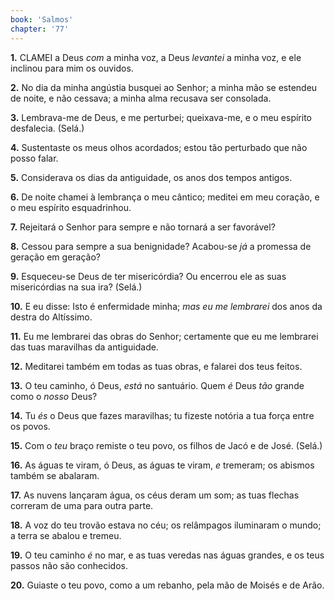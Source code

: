 ```yaml
---
book: 'Salmos'
chapter: '77'
---
```


**1.** CLAMEI a Deus *com* a minha voz, a Deus *levantei* a minha voz, e ele inclinou para mim os ouvidos.

**2.** No dia da minha angústia busquei ao Senhor; a minha mão se estendeu de noite, e não cessava; a minha alma recusava ser consolada.

**3.** Lembrava-me de Deus, e me perturbei; queixava-me, e o meu espírito desfalecia. (Selá.)

**4.** Sustentaste os meus olhos acordados; estou tão perturbado que não posso falar.

**5.** Considerava os dias da antiguidade, os anos dos tempos antigos.

**6.** De noite chamei à lembrança o meu cântico; meditei em meu coração, e o meu espírito esquadrinhou.

**7.** Rejeitará o Senhor para sempre e não tornará a ser favorável?

**8.** Cessou para sempre a sua benignidade? Acabou-se *já* a promessa de geração em geração?

**9.** Esqueceu-se Deus de ter misericórdia? Ou encerrou ele as suas misericórdias na sua ira? (Selá.)

**10.** E eu disse: Isto é enfermidade minha; *mas eu me lembrarei* dos anos da destra do Altíssimo.

**11.** Eu me lembrarei das obras do Senhor; certamente que eu me lembrarei das tuas maravilhas da antiguidade.

**12.** Meditarei também em todas as tuas obras, e falarei dos teus feitos.

**13.** O teu caminho, ó Deus, *está* no santuário. Quem *é* Deus *tão* grande como o *nosso* Deus?

**14.** Tu *és* o Deus que fazes maravilhas; tu fizeste notória a tua força entre os povos.

**15.** Com o *teu* braço remiste o teu povo, os filhos de Jacó e de José. (Selá.)

**16.** As águas te viram, ó Deus, as águas te viram, *e* tremeram; os abismos também se abalaram.

**17.** As nuvens lançaram água, os céus deram um som; as tuas flechas correram de uma para outra parte.

**18.** A voz do teu trovão estava no céu; os relâmpagos iluminaram o mundo; a terra se abalou e tremeu.

**19.** O teu caminho *é* no mar, e as tuas veredas nas águas grandes, e os teus passos não são conhecidos.

**20.** Guiaste o teu povo, como a um rebanho, pela mão de Moisés e de Arão.